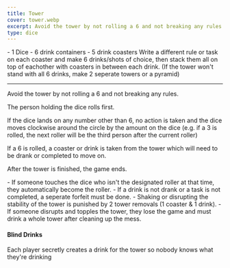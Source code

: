 ```yaml
---
title: Tower
cover: tower.webp
excerpt: Avoid the tower by not rolling a 6 and not breaking any rules.
type: dice
---
```


<GameHero
  cover="/images/tower.webp"
  alt="Tower"
/>

<GameSection title="Equipment" icon="/images/liquor.webp">
-   1 Dice
-   6 drink containers
-   5 drink coasters
</GameSection>

<GameSection title="Setup" icon="/images/settings.webp">
Write a different rule or task on each coaster and make 6 drinks/shots of choice, then stack them all on top of eachother with coasters in between each drink. (If the tower won't stand with all 6 drinks, make 2 seperate towers or a pyramid)

* * *
</GameSection>

<GameSection title="Aim of the Game" icon="/images/target.webp">
<p>Avoid the tower by not rolling a 6 and not breaking any rules.</p>
</GameSection>

<GameSection title="How to Play" icon="/images/question.webp">
The person holding the dice rolls first.

If the dice lands on any number other than 6, no action is taken and the dice moves clockwise around the circle by the amount on the dice (e.g. if a 3 is rolled, the next roller will be the third person after the current roller)

If a 6 is rolled, a coaster or drink is taken from the tower which will need to be drank or completed to move on.

After the tower is finished, the game ends.
</GameSection>

<GameSection title="Rules" icon="/images/rules.webp">
-   If someone touches the dice who isn't the designated roller at that time, they automatically become the roller.
-   If a drink is not drank or a task is not completed, a seperate forfeit must be done.
-   Shaking or disrupting the stability of the tower is punished by 2 tower removals (1 coaster & 1 drink).
-   If someone disrupts and topples the tower, they lose the game and must drink a whole tower after cleaning up the mess.
</GameSection>

<GameSection title="Special Edition" icon="/images/special.webp">

<h4>Blind Drinks</h4>

<p>Each player secretly creates a drink for the tower so nobody knows what they're drinking</p>
</GameSection>

<ShareButtons title="Tower" />

<FeedbackCard>
</FeedbackCard>

